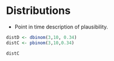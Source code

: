 # Distributions {#distributions}

- Point in time description of plausibility.


```r

distD <- dbinom(3,10, 0.34)
distC <- pbinom(3,10,0.34)

distC

```
